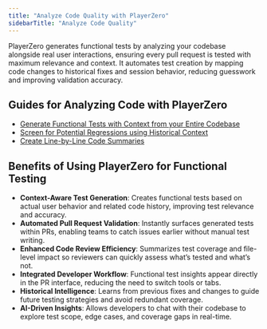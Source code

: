 ```yaml
---
title: "Analyze Code Quality with PlayerZero"
sidebarTitle: "Analyze Code Quality"
---
```


PlayerZero generates functional tests by analyzing your codebase alongside real user interactions, ensuring every pull request is tested with maximum relevance and context. It automates test creation by mapping code changes to historical fixes and session behavior, reducing guesswork and improving validation accuracy.

## Guides for Analyzing Code with PlayerZero
- [Generate Functional Tests with Context from your Entire Codebase](/use-cases/analyze-code-quality/analyze-code-quality-UC1)
- [Screen for Potential Regressions using Historical Context](/use-cases/analyze-code-quality/analyze-code-quality-UC2)
- [Create Line-by-Line Code Summaries](/use-cases/analyze-code-quality/analyze-code-quality-UC3)

## Benefits of Using PlayerZero for Functional Testing  
- **Context-Aware Test Generation**: Creates functional tests based on actual user behavior and related code history, improving test relevance and accuracy.  
- **Automated Pull Request Validation**: Instantly surfaces generated tests within PRs, enabling teams to catch issues earlier without manual test writing.  
- **Enhanced Code Review Efficiency**: Summarizes test coverage and file-level impact so reviewers can quickly assess what’s tested and what’s not.  
- **Integrated Developer Workflow**: Functional test insights appear directly in the PR interface, reducing the need to switch tools or tabs.  
- **Historical Intelligence**: Learns from previous fixes and changes to guide future testing strategies and avoid redundant coverage.  
- **AI-Driven Insights**: Allows developers to chat with their codebase to explore test scope, edge cases, and coverage gaps in real-time.

